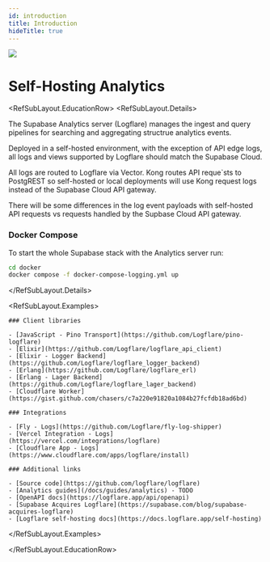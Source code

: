 ```yaml
---
id: introduction
title: Introduction
hideTitle: true
---
```


<div className="flex items-start gap-6 not-prose" id="introduction">
  <img src="/docs/img/icons/menu/reference-analytics.svg" className="w-8 h-8 rounded" />
  <div className="flex flex-col gap-2">
    <h1 className="text-3xl text-scale-1200 m-0">Self-Hosting Analytics</h1>
  </div>
</div>

<RefSubLayout.EducationRow>
  <RefSubLayout.Details>

The Supabase Analytics server (Logflare) manages the ingest and query pipelines for searching and aggregating structrue analytics events.

Deployed in a self-hosted environment, with the exception of API edge logs, all logs and views supported by Logflare should match the Supabase Cloud.

All logs are routed to Logflare via Vector. Kong routes API reque`sts to PostgREST so self-hosted or local deployments will use Kong request logs instead of the Supabase Cloud API gateway.

There will be some differences in the log event payloads with self-hosted API requests vs requests handled by the Supbase Cloud API gateway.

### Docker Compose

To start the whole Supabase stack with the Analytics server run:

```bash
cd docker
docker compose -f docker-compose-logging.yml up
```

  </RefSubLayout.Details>

  <RefSubLayout.Examples>

    ### Client libraries

    - [JavaScript - Pino Transport](https://github.com/Logflare/pino-logflare)
    - [Elixir](https://github.com/Logflare/logflare_api_client)
    - [Elixir - Logger Backend](https://github.com/Logflare/logflare_logger_backend)
    - [Erlang](https://github.com/Logflare/logflare_erl)
    - [Erlang - Lager Backend](https://github.com/Logflare/logflare_lager_backend)
    - [Cloudflare Worker](https://gist.github.com/chasers/c7a220e91820a1084b27fcfdb18ad6bd)

    ### Integrations

    - [Fly - Logs](https://github.com/Logflare/fly-log-shipper)
    - [Vercel Integration - Logs](https://vercel.com/integrations/logflare)
    - [Cloudflare App - Logs](https://www.cloudflare.com/apps/logflare/install)

    ### Additional links

    - [Source code](https://github.com/logflare/logflare)
    - [Analytics guides](/docs/guides/analytics) - TODO
    - [OpenAPI docs](https://logflare.app/api/openapi)
    - [Supabase Acquires Logflare](https://supabase.com/blog/supabase-acquires-logflare)
    - [Logflare self-hosting docs](https://docs.logflare.app/self-hosting)

  </RefSubLayout.Examples>

</RefSubLayout.EducationRow>
